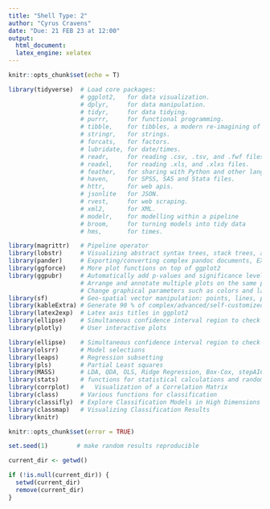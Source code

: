 ```yaml
---
title: "Shell Type: 2"
author: "Cyrus Cravens"
date: "Due: 21 FEB 23 at 12:00"
output:
  html_document:
  latex_engine: xelatex
---
```

  
```r
knitr::opts_chunk$set(echo = T)

library(tidyverse)  # Load core packages: 
                    # ggplot2,   for data visualization.
                    # dplyr,     for data manipulation.
                    # tidyr,     for data tidying.
                    # purrr,     for functional programming.
                    # tibble,    for tibbles, a modern re-imagining of data frames.
                    # stringr,   for strings.
                    # forcats,   for factors.
                    # lubridate, for date/times.
                    # readr,     for reading .csv, .tsv, and .fwf files.
                    # readxl,    for reading .xls, and .xlxs files.
                    # feather,   for sharing with Python and other languages.
                    # haven,     for SPSS, SAS and Stata files.
                    # httr,      for web apis.
                    # jsonlite   for JSON.
                    # rvest,     for web scraping.
                    # xml2,      for XML.
                    # modelr,    for modelling within a pipeline
                    # broom,     for turning models into tidy data
                    # hms,       for times.

library(magrittr)   # Pipeline operator
library(lobstr)     # Visualizing abstract syntax trees, stack trees, and object sizes
library(pander)     # Exporting/converting complex pandoc documents, EX: df to Pandoc table
library(ggforce)    # More plot functions on top of ggplot2
library(ggpubr)     # Automatically add p-values and significance levels  plots.
                    # Arrange and annotate multiple plots on the same page. 
                    # Change graphical parameters such as colors and labels.
library(sf)         # Geo-spatial vector manipulation: points, lines, polygons
library(kableExtra) # Generate 90 % of complex/advanced/self-customized/beautiful tables
library(latex2exp)  # Latex axis titles in ggplot2
library(ellipse)    # Simultaneous confidence interval region to check C.I. of 2 slope parameters
library(plotly)     # User interactive plots

library(ellipse)    # Simultaneous confidence interval region to check C.I. of 2 regressors
library(olsrr)      # Model selections
library(leaps)      # Regression subsetting
library(pls)        # Partial Least squares
library(MASS)       # LDA, QDA, OLS, Ridge Regression, Box-Cox, stepAIC, etc,.
library(stats)      # functions for statistical calculations and random number generation.
library(corrplot)   # 	Visualization of a Correlation Matrix
library(class)      # Various functions for classification
library(classifly)  # Explore Classification Models in High Dimensions
library(classmap)   # Visualizing Classification Results
library(knitr)

knitr::opts_chunk$set(error = TRUE)

set.seed(1)        # make random results reproducible

current_dir <- getwd()

if (!is.null(current_dir)) {
  setwd(current_dir)
  remove(current_dir)
}
```